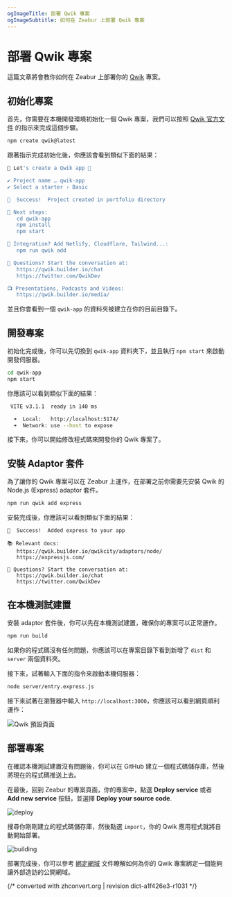 ```yaml
---
ogImageTitle: 部署 Qwik 專案
ogImageSubtitle: 如何在 Zeabur 上部署 Qwik 專案
---
```


# 部署 Qwik 專案

這篇文章將會教你如何在 Zeabur 上部署你的 [Qwik](https://qwik.builder.io) 專案。

## 初始化專案

首先，你需要在本機開發環境初始化一個 Qwik 專案，我們可以按照 [Qwik 官方文件](https://qwik.builder.io/docs/getting-started/) 的指示來完成這個步驟。

```bash
npm create qwik@latest
```

跟著指示完成初始化後，你應該會看到類似下面的結果：

```bash
💫 Let's create a Qwik app 💫

✔ Project name … qwik-app
✔ Select a starter › Basic

🦄  Success!  Project created in portfolio directory

🐰 Next steps:
   cd qwik-app
   npm install
   npm start

💬 Integration? Add Netlify, Cloudflare, Tailwind...:
   npm run qwik add

💬 Questions? Start the conversation at:
   https://qwik.builder.io/chat
   https://twitter.com/QwikDev

📺 Presentations, Podcasts and Videos:
   https://qwik.builder.io/media/
```

並且你會看到一個 `qwik-app` 的資料夾被建立在你的目前目錄下。

## 開發專案

初始化完成後，你可以先切換到 `qwik-app` 資料夾下，並且執行 `npm start` 來啟動開發伺服器。

```bash
cd qwik-app
npm start
```

你應該可以看到類似下面的結果：

```bash
 VITE v3.1.1  ready in 140 ms

  ➜  Local:   http://localhost:5174/
  ➜  Network: use --host to expose
```

接下來，你可以開始修改程式碼來開發你的 Qwik 專案了。

## 安裝 Adaptor 套件

為了讓你的 Qwik 專案可以在 Zeabur 上運作，在部署之前你需要先安裝 Qwik 的 Node.js (Express) adaptor 套件。

```bash
npm run qwik add express
```

安裝完成後，你應該可以看到類似下面的結果：

```text
🦄  Success!  Added express to your app

📚 Relevant docs:
   https://qwik.builder.io/qwikcity/adaptors/node/
   https://expressjs.com/

💬 Questions? Start the conversation at:
   https://qwik.builder.io/chat
   https://twitter.com/QwikDev
```

## 在本機測試建置

安裝 adaptor 套件後，你可以先在本機測試建置，確保你的專案可以正常運作。

```bash
npm run build
```

如果你的程式碼沒有任何問題，你應該可以在專案目錄下看到新增了 `dist` 和 `server` 兩個資料夾。

接下來，試著輸入下面的指令來啟動本機伺服器：

```bash
node server/entry.express.js
```

接下來試著在瀏覽器中輸入 `http://localhost:3000`，你應該可以看到網頁順利運作：

![Qwik 預設頁面](/framework/qwik/localhost.png)


## 部署專案

在確認本機測試建置沒有問題後，你可以在 GitHub 建立一個程式碼儲存庫，然後將現在的程式碼推送上去。

在最後，回到 Zeabur 的專案頁面，你的專案中，點選 **Deploy service** 或者 **Add new service** 按鈕，並選擇 **Deploy your source code**.

![deploy](/deploy/common/select-service.en-US.png)

搜尋你剛剛建立的程式碼儲存庫，然後點選 `import`，你的 Qwik 應用程式就將自動開始部署。

![building](/framework/qwik/building.png)

部署完成後，你可以參考 [綁定網域](..//deploy/domain-binding) 文件瞭解如何為你的 Qwik 專案綁定一個能夠讓外部造訪的公開網域。

{/* converted with zhconvert.org | revision dict-a1f426e3-r1031 */}
